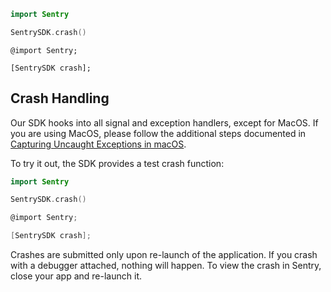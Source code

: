 ```swift {tabTitle:"Swift"}
import Sentry

SentrySDK.crash()
```

```objc {tabTitle:"Objective-C"}
@import Sentry;

[SentrySDK crash];
```

## Crash Handling

Our SDK hooks into all signal and exception handlers, except for MacOS. If you are using MacOS, please follow the additional steps documented in [Capturing Uncaught Exceptions in macOS](/platforms/apple/usage/#capturing-uncaught-exceptions-in-macos).

To try it out, the SDK provides a test crash function:

```swift
import Sentry

SentrySDK.crash()
```

```objective-C
@import Sentry;

[SentrySDK crash];
```

Crashes are submitted only upon re-launch of the application. If you crash with a debugger attached, nothing will happen. To view the crash in Sentry, close your app and re-launch it.
